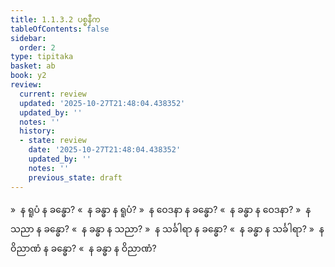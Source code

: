 ```yaml
---
title: 1.1.3.2 ပစ္စနီက
tableOfContents: false
sidebar:
  order: 2
type: tipitaka
basket: ab
book: y2
review:
  current: review
  updated: '2025-10-27T21:48:04.438352'
  updated_by: ''
  notes: ''
  history:
  - state: review
    date: '2025-10-27T21:48:04.438352'
    updated_by: ''
    notes: ''
    previous_state: draft
---
```



<ReviewStatus review={frontmatter.review} showDetails={true} />

<HypothesisAnnotation frontmatter={frontmatter} />

<DynamicBreadcrumb />

<Division number="15" book="y2" e="ch" v="33" p="19">

<Paragraph number="113" book="y2">
»  န ရူပံ န ခန္ဓော?
</Paragraph>

<Paragraph number="114" book="y2">
«  န ခန္ဓာ န ရူပံ?
</Paragraph>

<Paragraph number="115" book="y2">
»  န ဝေဒနာ န ခန္ဓော?
</Paragraph>

<Paragraph number="116" book="y2">
«  န ခန္ဓာ န ဝေဒနာ?
</Paragraph>

<Paragraph number="117" book="y2">
»  န သညာ န ခန္ဓော?
</Paragraph>

<Paragraph number="118" book="y2">
«  န ခန္ဓာ န သညာ?
</Paragraph>

<Paragraph number="119" book="y2">
»  န သင်္ခါရာ န ခန္ဓော?
</Paragraph>

<Paragraph number="120" book="y2">
«  န ခန္ဓာ န သင်္ခါရာ?
</Paragraph>

<Paragraph number="121" book="y2">
»  န ဝိညာဏံ န ခန္ဓော?
</Paragraph>

<Paragraph number="122" book="y2">
«  န ခန္ဓာ န ဝိညာဏံ?
</Paragraph>
</Division>